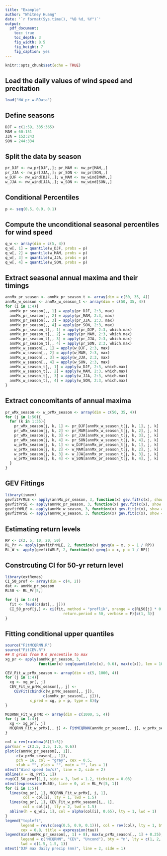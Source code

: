 ```yaml
---
title: "Example"
author: "Whitney Huang"
date: '`r format(Sys.time(), "%B %d, %Y")`'
output:
  pdf_document:
    toc: true
    toc_depth: 3
    fig_width: 8.5
    fig_height: 7
    fig_caption: yes
---
```


```r
knitr::opts_chunk$set(echo = TRUE)
```

## Load the daily values of wind speed and precitation

```r
load("NW_pr_w.RData")
```

## Define seasons 

```r
DJF = c(1:59, 335:365)
MAM = 60:151
JJA = 152:243
SON = 244:334
```

## Split the data by season

```r
pr_DJF <- nw_pr[DJF,,]; pr_MAM <- nw_pr[MAM,,]
pr_JJA <- nw_pr[JJA,,]; pr_SON <- nw_pr[SON,,]
w_DJF <- nw_wind[DJF,,]; w_MAM <- nw_wind[MAM,,]
w_JJA <- nw_wind[JJA,,]; w_SON <- nw_wind[SON,,]
```

## Conditional Percentiles

```r
p <- seq(0.5, 0.9, 0.1)
```

## Compute the unconditional seasonal percentiles for wind speed

```r
q_w <- array(dim = c(5, 4))
q_w[, 1] = quantile(w_DJF, probs = p)
q_w[, 2] = quantile(w_MAM, probs = p)
q_w[, 3] = quantile(w_JJA, probs = p)
q_w[, 4] = quantile(w_SON, probs = p)
```

## Extract seasonal annual maxima and their timings

```r
annMx_pr_season <- annMx_pr_season_t <- array(dim = c(50, 35, 4))
annMx_w_season <- annMx_w_season_t <- array(dim = c(50, 35, 4))
for (i in 1:4){
  annMx_pr_season[,, 1] = apply(pr_DJF, 2:3, max)
  annMx_pr_season[,, 2] = apply(pr_MAM, 2:3, max)
  annMx_pr_season[,, 3] = apply(pr_JJA, 2:3, max)
  annMx_pr_season[,, 4] = apply(pr_SON, 2:3, max)
  annMx_pr_season_t[,, 1] = apply(pr_DJF, 2:3, which.max)
  annMx_pr_season_t[,, 2] = apply(pr_MAM, 2:3, which.max)
  annMx_pr_season_t[,, 3] = apply(pr_JJA, 2:3, which.max)
  annMx_pr_season_t[,, 4] = apply(pr_SON, 2:3, which.max)
  annMx_w_season[,, 1] = apply(w_DJF, 2:3, max)
  annMx_w_season[,, 2] = apply(w_MAM, 2:3, max)
  annMx_w_season[,, 3] = apply(w_JJA, 2:3, max)
  annMx_w_season[,, 4] = apply(w_SON, 2:3, max)
  annMx_w_season_t[,, 1] = apply(w_DJF, 2:3, which.max)
  annMx_w_season_t[,, 2] = apply(w_MAM, 2:3, which.max)
  annMx_w_season_t[,, 3] = apply(w_JJA, 2:3, which.max)
  annMx_w_season_t[,, 4] = apply(w_SON, 2:3, which.max)
}
```

## Extract concomitants of annual maxima

```r
pr_wMx_season <- w_prMx_season <- array(dim = c(50, 35, 4))
for (j in 1:50){
  for (k in 1:35){
    pr_wMx_season[j, k, 1] <- pr_DJF[annMx_w_season_t[j, k, 1], j, k]
    pr_wMx_season[j, k, 2] <- pr_MAM[annMx_w_season_t[j, k, 2], j, k]
    pr_wMx_season[j, k, 3] <- pr_JJA[annMx_w_season_t[j, k, 3], j, k]
    pr_wMx_season[j, k, 4] <- pr_SON[annMx_w_season_t[j, k, 4], j, k]
    w_prMx_season[j, k, 1] <- w_DJF[annMx_pr_season_t[j, k, 1], j, k]
    w_prMx_season[j, k, 2] <- w_MAM[annMx_pr_season_t[j, k, 2], j, k]
    w_prMx_season[j, k, 3] <- w_JJA[annMx_pr_season_t[j, k, 3], j, k]
    w_prMx_season[j, k, 4] <- w_SON[annMx_pr_season_t[j, k, 4], j, k]
  }
}
```

## GEV Fittings

```r
library(ismev)
gevfitPrMLE <- apply(annMx_pr_season, 3, function(x) gev.fit(c(x), show = F)$mle)
gevfitPrSE <- apply(annMx_pr_season, 3, function(x) gev.fit(c(x), show = F)$se)
gevfitWMLE <- apply(annMx_w_season, 3, function(x) gev.fit(c(x), show = F)$mle)
gevfitWrSE <- apply(annMx_w_season, 3, function(x) gev.fit(c(x), show = F)$se)
```

## Estimating return levels

```r
RP <- c(2, 5, 10, 20, 50)
RL_Pr <- apply(gevfitPrMLE, 2, function(x) gevq(a = x, p = 1 / RP))  
RL_W <- apply(gevfitWMLE, 2, function(x) gevq(a = x, p = 1 / RP))
```

## Constrcuting CI for 50-yr return level

```r
library(extRemes)
CI_50_prof <- array(dim = c(4, 2))
dat <- annMx_pr_season
RL50 <- RL_Pr[5,]

for (j in 1:4){
  fit <- fevd(c(dat[,, j]))
  CI_50_prof[j,] <- ci(fit, method = "proflik", xrange = c(RL50[j] * 0.8, RL50[j] * 1.2),
                          return.period = 50, verbose = F)[c(1, 3)]
}
```

## Fitting conditional upper quantiles

```r
source("FitMCQRNN.R")
source("FitCEV.R")
## X grids from 0.6 precentile to max 
xg_pr <- apply(annMx_pr_season, 3,
               function(x) seq(quantile(c(x), 0.6), max(c(x)), len = 1000))

CEV_Fit_w_prMx_season <- array(dim = c(5, 1000, 4))
for (j in 1:4){
  xg <- xg_pr[, j]
  CEV_Fit_w_prMx_season[,, j] <-
    CEVFit(cbind(c(w_prMx_season[,, j]),
                 c(annMx_pr_season[,, j])),
           x_pred = xg, p = p, type = 8)$y
}

MCQRNN_Fit_w_prMx <- array(dim = c(1000, 5, 4))
for (j in 1:4){
  xg <- xg_pr[, j]
  MCQRNN_Fit_w_prMx[,, j] <- FitMCQRNN(annMx_pr_season[,, j], w_prMx_season[,, j], x_Pred = xg)$pred
}
```

```r
col = rev(rainbow(6)[1:5])
par(mar = c(3.5, 3.5, 1.5, 0.6))
plot(c(annMx_pr_season[,, 1]),
     c(w_prMx_season[,, 1]),
     pch = 16, col = "gray", cex = 0.5,
     xlab = "", ylab = "", main = "", las = 1)
mtext("Wind speed (m/s)", line = 2, side = 2)
abline(v = RL_Pr[5, 1])
rug(CI_50_prof[1,], side = 3, lwd = 1.2, ticksize = 0.03)
mtext(expression(RL50), line = 0, at = RL_Pr[5, 1])
for (i in 1:5){
  lines(xg_pr[, 1], MCQRNN_Fit_w_prMx[, i, 1],
        col = col[i], lty = 1, lwd = 1.5)
  lines(xg_pr[, 1], CEV_Fit_w_prMx_season[i,, 1],
        col = col[i], lty = 2, lwd = 1.5)
  abline(h = q_w[i, 1], col = alpha(col[i], 0.65), lty = 1, lwd = 1)
}
legend("topleft", 
       legend = rev(c(seq(0.5, 0.9, 0.1))), col = rev(col), lty = 1, bty = "n",
       cex = 0.8, title = expression(tau))
legend(min(annMx_pr_season[,, 1] + 8), max(w_prMx_season[,, 1] + 0.25),
       legend = c("MCQRNN", "CEV", "Uncond"), bty = "n", lty = c(1, 2, 1),
       lwd = c(1.5, 1.5, 1))
mtext("DJF max daily precip (mm)", line = 2, side = 1)
```
